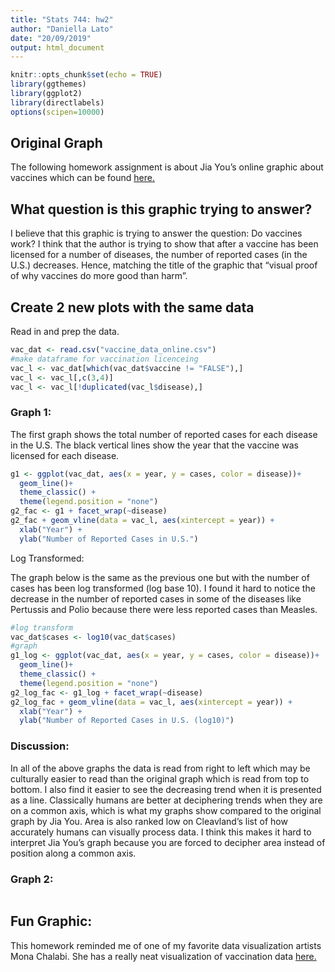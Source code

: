 ```yaml
---
title: "Stats 744: hw2"
author: "Daniella Lato"
date: "20/09/2019"
output: html_document
---
```


```r
knitr::opts_chunk$set(echo = TRUE)
library(ggthemes)
library(ggplot2)
library(directlabels)
options(scipen=10000)
```

## Original Graph
The following homework assignment is about Jia You’s online graphic about vaccines which can be found
[here.](https://www.sciencemag.org/news/2017/04/here-s-visual-proof-why-vaccines-do-more-good-harm)


## What question is this graphic trying to answer?
I believe that this graphic is trying to answer the question: Do vaccines work?
I think that the author is trying to show that after a vaccine has been licensed for a number of diseases, the number of reported cases (in the U.S.) decreases.
Hence, matching the title of the graphic that "visual proof of why vaccines do more good than harm".

## Create 2 new plots with the same data

Read in and prep the data.
```r
vac_dat <- read.csv("vaccine_data_online.csv")
#make dataframe for vaccination licenceing
vac_l <- vac_dat[which(vac_dat$vaccine != "FALSE"),]
vac_l <- vac_l[,c(3,4)]
vac_l <- vac_l[!duplicated(vac_l$disease),]
```

### Graph 1:

The first graph shows the total number of reported cases for each disease in the U.S.
The black vertical lines show the year that the vaccine was licensed for each disease.
```r
g1 <- ggplot(vac_dat, aes(x = year, y = cases, color = disease))+
  geom_line()+
  theme_classic() +
  theme(legend.position = "none")
g2_fac <- g1 + facet_wrap(~disease)
g2_fac + geom_vline(data = vac_l, aes(xintercept = year)) +
  xlab("Year") +
  ylab("Number of Reported Cases in U.S.")
```


Log Transformed:

The graph below is the same as the previous one but with the number of cases has been log transformed (log base 10).
I found it hard to notice the decrease in the number of reported cases in some of the diseases like Pertussis and Polio because there were less reported cases than Measles.

```r
#log transform
vac_dat$cases <- log10(vac_dat$cases)
#graph
g1_log <- ggplot(vac_dat, aes(x = year, y = cases, color = disease))+
  geom_line()+
  theme_classic() +
  theme(legend.position = "none")
g2_log_fac <- g1_log + facet_wrap(~disease)
g2_log_fac + geom_vline(data = vac_l, aes(xintercept = year)) +
  xlab("Year") +
  ylab("Number of Reported Cases in U.S. (log10)")
```

### Discussion:

In all of the above graphs the data is read from right to left which may be culturally easier to read than the original graph which is read from top to bottom.
I also find it easier to see the decreasing trend when it is presented as a line.
Classically humans are better at deciphering trends when they are on a common axis, which is what my graphs show compared to the original graph by Jia You.
Area is also ranked low on Cleavland's list of how accurately humans can visually process data.
I think this makes it hard to interpret Jia You's graph because you are forced to decipher area instead of position along a common axis.



### Graph 2:
```r
```





## Fun Graphic:
This homework reminded me of one of my favorite data visualization artists Mona Chalabi. She has a really neat visualization of vaccination data
[here.](https://instagram.com/p/BtTjIYwngqn/)